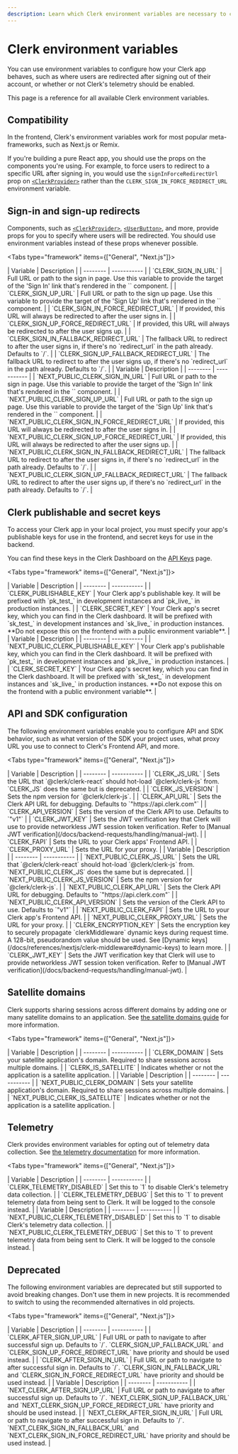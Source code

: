 ```yaml
---
description: Learn which Clerk environment variables are necessary to configure your projects.
---
```


# Clerk environment variables

You can use environment variables to configure how your Clerk app behaves, such as where users are redirected after signing out of their account, or whether or not Clerk's telemetry should be enabled.

This page is a reference for all available Clerk environment variables.

## Compatibility

In the frontend, Clerk's environment variables work for most popular meta-frameworks, such as Next.js or Remix.

If you're building a pure React app, you should use the props on the components you're using. For example, to force users to redirect to a specific URL after signing in, you would use the `signInForceRedirectUrl` prop on [`<ClerkProvider>`](/docs/components/clerk-provider) rather than the `CLERK_SIGN_IN_FORCE_REDIRECT_URL` environment variable.

## Sign-in and sign-up redirects

Components, such as [`<ClerkProvider>`](/docs/components/clerk-provider), [`<UserButton>`](/docs/components/user/user-button), and more, provide props for you to specify where users will be redirected. You should use environment variables instead of these props whenever possible.

<Tabs type="framework" items={["General", "Next.js"]}>

  <Tab>
  | Variable | Description |
  | -------- | ----------- |
  | `CLERK_SIGN_IN_URL` | Full URL or path to the sign in page. Use this variable to provide the target of the 'Sign In' link that's rendered in the `<SignUp />` component. |
  | `CLERK_SIGN_UP_URL` | Full URL or path to the sign up page. Use this variable to provide the target of the 'Sign Up' link that's rendered in the `<SignIn />` component. |
  | `CLERK_SIGN_IN_FORCE_REDIRECT_URL` | If provided, this URL will always be redirected to after the user signs in. |
  | `CLERK_SIGN_UP_FORCE_REDIRECT_URL` | If provided, this URL will always be redirected to after the user signs up. |
  | `CLERK_SIGN_IN_FALLBACK_REDIRECT_URL` | The fallback URL to redirect to after the user signs in, if there's no `redirect_url` in the path already. Defaults to `/`. |
  | `CLERK_SIGN_UP_FALLBACK_REDIRECT_URL` | The fallback URL to redirect to after the user signs up, if there's no `redirect_url` in the path already. Defaults to `/`. |
  </Tab>
  <Tab>
  | Variable | Description |
  | -------- | ----------- |
  | `NEXT_PUBLIC_CLERK_SIGN_IN_URL` | Full URL or path to the sign in page. Use this variable to provide the target of the 'Sign In' link that's rendered in the `<SignUp />` component. |
  | `NEXT_PUBLIC_CLERK_SIGN_UP_URL` | Full URL or path to the sign up page. Use this variable to provide the target of the 'Sign Up' link that's rendered in the `<SignIn />` component. |
  | `NEXT_PUBLIC_CLERK_SIGN_IN_FORCE_REDIRECT_URL` | If provided, this URL will always be redirected to after the user signs in. |
  | `NEXT_PUBLIC_CLERK_SIGN_UP_FORCE_REDIRECT_URL` | If provided, this URL will always be redirected to after the user signs up. |
  | `NEXT_PUBLIC_CLERK_SIGN_IN_FALLBACK_REDIRECT_URL` | The fallback URL to redirect to after the user signs in, if there's no `redirect_url` in the path already. Defaults to `/`. |
  | `NEXT_PUBLIC_CLERK_SIGN_UP_FALLBACK_REDIRECT_URL` | The fallback URL to redirect to after the user signs up, if there's no `redirect_url` in the path already. Defaults to `/`. |
  </Tab>
</Tabs>

## Clerk publishable and secret keys

To access your Clerk app in your local project, you must specify your app's publishable keys for use in the frontend, and secret keys for use in the backend.

You can find these keys in the Clerk Dashboard on the [API Keys](https://dashboard.clerk.com/last-active?path=api-keys) page.

<Tabs type="framework" items={["General", "Next.js"]}>

  <Tab>
  | Variable | Description |
  | -------- | ----------- |
  | `CLERK_PUBLISHABLE_KEY` | Your Clerk app's publishable key. It will be prefixed with `pk_test_` in development instances and `pk_live_` in production instances. |
  | `CLERK_SECRET_KEY` | Your Clerk app's secret key, which you can find in the Clerk dashboard. It will be prefixed with `sk_test_` in development instances and `sk_live_` in production instances. **Do not expose this on the frontend with a public environment variable**. |
  </Tab>
  <Tab>
  | Variable | Description |
  | -------- | ----------- |
  | `NEXT_PUBLIC_CLERK_PUBLISHABLE_KEY` | Your Clerk app's publishable key, which you can find in the Clerk dashboard. It will be prefixed with `pk_test_` in development instances and `pk_live_` in production instances. |
  | `CLERK_SECRET_KEY` | Your Clerk app's secret key, which you can find in the Clerk dashboard. It will be prefixed with `sk_test_` in development instances and `sk_live_` in production instances. **Do not expose this on the frontend with a public environment variable**. |
  </Tab>

</Tabs>

## API and SDK configuration

The following environment variables enable you to configure API and SDK behavior, such as what version of the SDK your project uses, what proxy URL you use to connect to Clerk's Frontend API, and more.

<Tabs type="framework" items={["General", "Next.js"]}>

  <Tab>
  | Variable | Description |
  | -------- | ----------- |
  | `CLERK_JS_URL` | Sets the URL that `@clerk/clerk-react` should hot-load `@clerk/clerk-js` from. `CLERK_JS` does the same but is deprecated. |
  | `CLERK_JS_VERSION` | Sets the npm version for `@clerk/clerk-js`. |
  | `CLERK_API_URL` | Sets the Clerk API URL for debugging. Defaults to `"https://api.clerk.com"` |
  | `CLERK_API_VERSION` | Sets the version of the Clerk API to use. Defaults to `"v1"` |
  | `CLERK_JWT_KEY` | Sets the JWT verification key that Clerk will use to provide networkless JWT session token verification. Refer to [Manual JWT verification](/docs/backend-requests/handling/manual-jwt). |
  | `CLERK_FAPI` | Sets the URL to your Clerk apps' Frontend API. |
  | `CLERK_PROXY_URL` | Sets the URL for your proxy. |
  </Tab>
  <Tab>
  | Variable | Description |
  | -------- | ----------- |
  | `NEXT_PUBLIC_CLERK_JS_URL` | Sets the URL that `@clerk/clerk-react` should hot-load `@clerk/clerk-js` from. `NEXT_PUBLIC_CLERK_JS` does the same but is deprecated. |
  | `NEXT_PUBLIC_CLERK_JS_VERSION` | Sets the npm version for `@clerk/clerk-js`. |
  | `NEXT_PUBLIC_CLERK_API_URL` | Sets the Clerk API URL for debugging. Defaults to `"https://api.clerk.com"` |
  | `NEXT_PUBLIC_CLERK_API_VERSION` | Sets the version of the Clerk API to use. Defaults to `"v1"` |
  | `NEXT_PUBLIC_CLERK_FAPI` | Sets the URL to your Clerk app's Frontend API. |
  | `NEXT_PUBLIC_CLERK_PROXY_URL` | Sets the URL for your proxy. |
  | `CLERK_ENCRYPTION_KEY` | Sets the encryption key to securely propagate `clerkMiddleware` dynamic keys during request time. A 128-bit, pseudorandom value should be used. See [Dynamic keys](/docs/references/nextjs/clerk-middleware#dynamic-keys) to learn more. |
  | `CLERK_JWT_KEY` | Sets the JWT verification key that Clerk will use to provide networkless JWT session token verification. Refer to [Manual JWT verification](/docs/backend-requests/handling/manual-jwt). |
  </Tab>

</Tabs>

## Satellite domains

Clerk supports sharing sessions across different domains by adding one or many satellite domains to an application. See [the satellite domains guide](/docs/advanced-usage/satellite-domains) for more information.

<Tabs type="framework" items={["General", "Next.js"]}>

  <Tab>
  | Variable | Description |
  | -------- | ----------- |
  | `CLERK_DOMAIN` | Sets your satellite application's domain. Required to share sessions across multiple domains. |
  | `CLERK_IS_SATELLITE` | Indicates whether or not the application is a satellite application. |
  </Tab>
  <Tab>
  | Variable | Description |
  | -------- | ----------- |
  | `NEXT_PUBLIC_CLERK_DOMAIN` | Sets your satellite application's domain. Required to share sessions across multiple domains. |
  | `NEXT_PUBLIC_CLERK_IS_SATELLITE` | Indicates whether or not the application is a satellite application. |
  </Tab>
</Tabs>

## Telemetry

Clerk provides environment variables for opting out of telemetry data collection. See [the telemetry documentation](/docs/telemetry) for more information.

<Tabs type="framework" items={["General", "Next.js"]}>

  <Tab>
  | Variable | Description |
  | -------- | ----------- |
  | `CLERK_TELEMETRY_DISABLED` | Set this to `1` to disable Clerk's telemetry data collection. |
  | `CLERK_TELEMETRY_DEBUG` | Set this to `1` to prevent telemetry data from being sent to Clerk. It will be logged to the console instead. |
  </Tab>
  <Tab>
  | Variable | Description |
  | -------- | ----------- |
  | `NEXT_PUBLIC_CLERK_TELEMETRY_DISABLED` | Set this to `1` to disable Clerk's telemetry data collection. |
  | `NEXT_PUBLIC_CLERK_TELEMETRY_DEBUG` | Set this to `1` to prevent telemetry data from being sent to Clerk. It will be logged to the console instead. |
  </Tab>
</Tabs>


## Deprecated

The following environment variables are deprecated but still supported to avoid breaking changes. Don't use them in new projects. It is recommended to switch to using the recommended alternatives in old projects.

<Tabs type="framework" items={["General", "Next.js"]}>

  <Tab>
  | Variable | Description |
  | -------- | ----------- |
  | `CLERK_AFTER_SIGN_UP_URL` | Full URL or path to navigate to after successful sign up. Defaults to `/`. `CLERK_SIGN_UP_FALLBACK_URL` and `CLERK_SIGN_UP_FORCE_REDIRECT_URL` have priority and should be used instead. |
  | `CLERK_AFTER_SIGN_IN_URL` | Full URL or path to navigate to after successful sign in. Defaults to `/`. `CLERK_SIGN_IN_FALLBACK_URL` and `CLERK_SIGN_IN_FORCE_REDIRECT_URL` have priority and should be used instead. |
  </Tab>
  <Tab>
  | Variable | Description |
  | -------- | ----------- |
  | `NEXT_CLERK_AFTER_SIGN_UP_URL` | Full URL or path to navigate to after successful sign up. Defaults to `/`. `NEXT_CLERK_SIGN_UP_FALLBACK_URL` and `NEXT_CLERK_SIGN_UP_FORCE_REDIRECT_URL` have priority and should be used instead. |
  | `NEXT_CLERK_AFTER_SIGN_IN_URL` | Full URL or path to navigate to after successful sign in. Defaults to `/`. `NEXT_CLERK_SIGN_IN_FALLBACK_URL` and `NEXT_CLERK_SIGN_IN_FORCE_REDIRECT_URL` have priority and should be used instead. |
  </Tab>
</Tabs>
